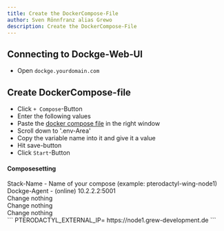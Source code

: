 ```yaml
---
title: Create the DockerCompose-File
author: Sven Rönnfranz alias Grewo
description: Create the DockerCompose-File
---
```



## Connecting to Dockge-Web-UI
* Open `dockge.yourdomain.com`

## Create DockerCompose-file
* Click `+ Compose`-Button
* Enter the following values
* Paste the <a target="_blank" href="../../../configs/docker-composefiles/compose-pterodactyl-wing">docker compose file</a> in the right window
* Scroll down to '.env-Area'
* Copy the variable name into it and give it a value
* Hit save-button
* Click `Start`-Button

#### Composesetting
<Tabs>
    <TabItem label="General">
        Stack-Name      -   Name of your compose (example: pterodactyl-wing-node1)<br/>
        Dockge-Agent    -   (online) 10.2.2.2:5001<br/>
    </TabItem>
    <TabItem label="Containers">
        Change nothing<br/>
    </TabItem>
    <TabItem label="Extra">
        Change nothing<br/>
    </TabItem>
    <TabItem label="Networks">
        Change nothing<br/>
    </TabItem>
    <TabItem label=".env-area">
        ```
        PTERODACTYL_EXTERNAL_IP= https://node1.grew-development.de
        ```
    </TabItem>
</Tabs>
